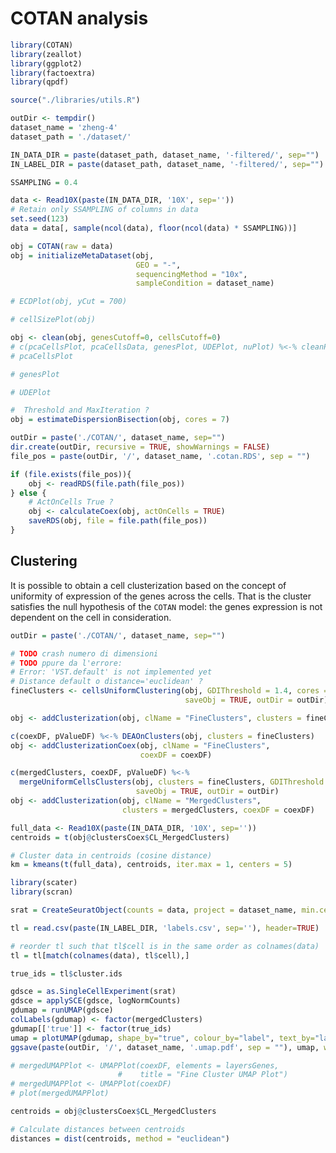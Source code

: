 # COTAN analysis

```r
library(COTAN)
library(zeallot)
library(ggplot2)
library(factoextra)
library(qpdf)

source("./libraries/utils.R")
```

```r
outDir <- tempdir()
dataset_name = 'zheng-4'
dataset_path = './dataset/'

IN_DATA_DIR = paste(dataset_path, dataset_name, '-filtered/', sep="")
IN_LABEL_DIR = paste(dataset_path, dataset_name, '-filtered/', sep="")
```

```r
SSAMPLING = 0.4

data <- Read10X(paste(IN_DATA_DIR, '10X', sep=''))
# Retain only SSAMPLING of columns in data
set.seed(123)
data = data[, sample(ncol(data), floor(ncol(data) * SSAMPLING))]
```

```r
obj = COTAN(raw = data)
obj = initializeMetaDataset(obj,
                            GEO = "-",
                            sequencingMethod = "10x",
                            sampleCondition = dataset_name)

```

```r
# ECDPlot(obj, yCut = 700)

```

```r
# cellSizePlot(obj)
```

```r
obj <- clean(obj, genesCutoff=0, cellsCutoff=0)
# c(pcaCellsPlot, pcaCellsData, genesPlot, UDEPlot, nuPlot) %<-% cleanPlots(obj)
# pcaCellsPlot 
```

```r
# genesPlot
```

```r
# UDEPlot
```

```r
#  Threshold and MaxIteration ?
obj = estimateDispersionBisection(obj, cores = 7)

```

```r
outDir = paste('./COTAN/', dataset_name, sep="")
dir.create(outDir, recursive = TRUE, showWarnings = FALSE)
file_pos = paste(outDir, '/', dataset_name, '.cotan.RDS', sep = "")
```

```r
if (file.exists(file_pos)){
    obj <- readRDS(file.path(file_pos))
} else {
    # ActOnCells True ?
    obj <- calculateCoex(obj, actOnCells = TRUE)
    saveRDS(obj, file = file.path(file_pos))
}
```

## Clustering

It is possible to obtain a cell clusterization based on the concept of uniformity of expression of the genes across the cells. That is the cluster satisfies the null hypothesis of the `COTAN` model: the genes expression is not dependent on the cell in consideration.

```r
outDir = paste('./COTAN/', dataset_name, sep="")
```

```r
# TODO crash numero di dimensioni
# TODO ppure da l'errore:
# Error: 'VST.default' is not implemented yet
# Distance default o distance='euclidean' ?
fineClusters <- cellsUniformClustering(obj, GDIThreshold = 1.4, cores = 10,
                                       saveObj = TRUE, outDir = outDir)
```


```r
obj <- addClusterization(obj, clName = "FineClusters", clusters = fineClusters)
```

```r
c(coexDF, pValueDF) %<-% DEAOnClusters(obj, clusters = fineClusters)
obj <- addClusterizationCoex(obj, clName = "FineClusters",
                             coexDF = coexDF)
```

```r
c(mergedClusters, coexDF, pValueDF) %<-%
  mergeUniformCellsClusters(obj, clusters = fineClusters, GDIThreshold = 1.4, cores = 7,
                            saveObj = TRUE, outDir = outDir)
obj <- addClusterization(obj, clName = "MergedClusters",
                         clusters = mergedClusters, coexDF = coexDF)
```

```r
full_data <- Read10X(paste(IN_DATA_DIR, '10X', sep=''))
centroids = t(obj@clustersCoex$CL_MergedClusters)

# Cluster data in centroids (cosine distance)
km = kmeans(t(full_data), centroids, iter.max = 1, centers = 5)
```

```r
library(scater)
library(scran)

srat = CreateSeuratObject(counts = data, project = dataset_name, min.cells = 0, min.features = 0)

tl = read.csv(paste(IN_LABEL_DIR, 'labels.csv', sep=''), header=TRUE)

# reorder tl such that tl$cell is in the same order as colnames(data)
tl = tl[match(colnames(data), tl$cell),]

true_ids = tl$cluster.ids

gdsce = as.SingleCellExperiment(srat)
gdsce = applySCE(gdsce, logNormCounts)
gdumap = runUMAP(gdsce)
colLabels(gdumap) <- factor(mergedClusters)
gdumap[['true']] <- factor(true_ids)
umap = plotUMAP(gdumap, shape_by="true", colour_by="label", text_by="label", text_color="red")
ggsave(paste(outDir, '/', dataset_name, '.umap.pdf', sep = ""), umap, width = 10, height = 10)
```

```r
# mergedUMAPPlot <- UMAPPlot(coexDF, elements = layersGenes,
                        #    title = "Fine Cluster UMAP Plot")
# mergedUMAPPlot <- UMAPPlot(coexDF)
# plot(mergedUMAPPlot)
```

```r
centroids = obj@clustersCoex$CL_MergedClusters

# Calculate distances between centroids
distances = dist(centroids, method = "euclidean")

```